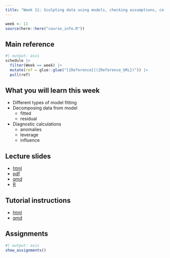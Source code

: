 ```yaml
---
title: "Week 11: Sculpting data using models, checking assumptions, co-dependency and performing diagnostics"
---
```


```r
week <- 11
source(here::here("course_info.R"))
```

## Main reference

```r
#| output: asis
schedule |>
  filter(Week == week) |>
  mutate(ref = glue::glue("[{Reference}]({Reference_URL})")) |>
  pull(ref)
```

## What you will learn this week

- Different types of model fitting
- Decomposing data from model
    - fitted
    - residual
- Diagnostic calculations 
    - anomalies
    - leverage
    - influence

## Lecture slides


- [html](https://ddde.numbat.space/week11/slides.html)
- [pdf](https://ddde.numbat.space/week11/slides.pdf)
- [qmd](https://ddde.numbat.space/week11/slides.qmd)
- [R](https://ddde.numbat.space/week11/slides.R)

## Tutorial instructions

- [html](https://ddde.numbat.space/week11/tutorial.html)
- [qmd](https://ddde.numbat.space/week11/tutorial.qmd)


## Assignments

```r
#| output: asis
show_assignments()
```
